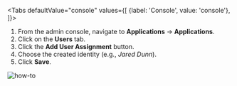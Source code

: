 
<Tabs
defaultValue="console"
values={[
{label: 'Console', value: 'console'},
]}>
<TabItem value="console">

1. From the admin console, navigate to <b>Applications</b> -> <b>Applications</b>.
1. Click on the <b>Users</b> tab.
1. Click the <b>Add User Assignment</b> button.
1. Choose the created identity (e.g., <i>Jared Dunn</i>).
1. Click <b>Save</b>.

![how-to](/img/app_user_assignment.gif)

</TabItem>

</Tabs>
